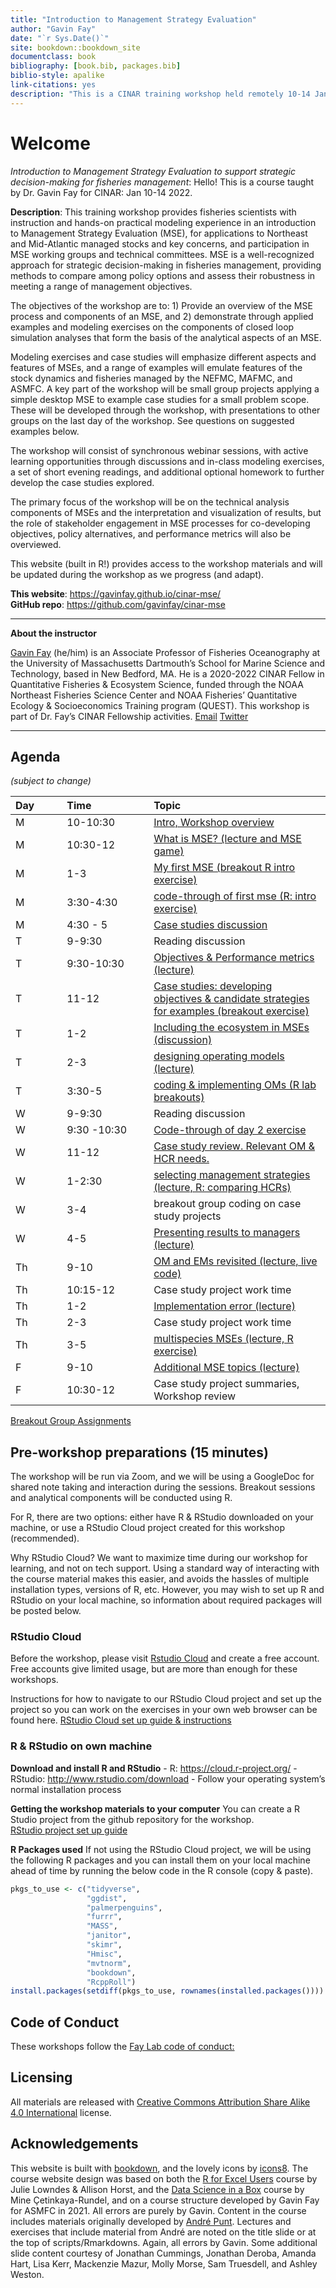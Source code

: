 ```yaml
--- 
title: "Introduction to Management Strategy Evaluation"
author: "Gavin Fay"
date: "`r Sys.Date()`"
site: bookdown::bookdown_site
documentclass: book
bibliography: [book.bib, packages.bib]
biblio-style: apalike
link-citations: yes
description: "This is a CINAR training workshop held remotely 10-14 January 2022"
---
```


# Welcome {#welcome}

_Introduction to Management Strategy Evaluation to support strategic decision-making for fisheries management_: Hello! This is a course taught by Dr. Gavin Fay for CINAR: Jan 10-14 2022. 

__Description__: This training workshop provides fisheries scientists with instruction and hands-on practical modeling experience in an introduction to Management Strategy Evaluation (MSE), for applications to Northeast and Mid-Atlantic managed stocks and key concerns, and participation in MSE working groups and technical committees. MSE is a well-recognized approach for strategic decision-making in fisheries management, providing methods to compare among policy options and assess their robustness in meeting a range of management objectives. 

The objectives of the workshop are to: 1) Provide an overview of the MSE process and components of an MSE, and 2) demonstrate through applied examples and modeling exercises on the components of closed loop simulation analyses that form the basis of the analytical aspects of an MSE. 

Modeling exercises and case studies will emphasize different aspects and features of MSEs, and a range of examples will emulate features of the stock dynamics and fisheries managed by the NEFMC, MAFMC, and ASMFC. A key part of the workshop will be small group projects applying a simple desktop MSE to example case studies for a small problem scope. These will be developed through the workshop, with presentations to other groups on the last day of the workshop. See questions on suggested examples below.

The workshop will consist of synchronous webinar sessions, with active learning opportunities through discussions and in-class modeling exercises, a set of short evening readings, and additional optional homework to further develop the case studies explored.

The primary focus of the workshop will be on the technical analysis components of MSEs and the interpretation and visualization of results, but the role of stakeholder engagement in MSE processes for co-developing objectives, policy alternatives, and performance metrics will also be overviewed.

This website (built in R!) provides access to the workshop materials and will be updated during the workshop as we progress (and adapt).

**This website**: <https://gavinfay.github.io/cinar-mse/>  
**GitHub repo**: <https://github.com/gavinfay/cinar-mse>  

---

**About the instructor**

[Gavin Fay](https://thefaylab.com) (he/him) is an Associate Professor of Fisheries Oceanography at the University of Massachusetts Dartmouth's School for Marine Science and Technology, based in New Bedford, MA. He is a 2020-2022 CINAR Fellow  in Quantitative Fisheries & Ecosystem Science, funded through the NOAA Northeast Fisheries Science Center and NOAA Fisheries' Quantitative Ecology & Socioeconomics Training program (QUEST). This workshop is part of Dr. Fay's CINAR Fellowship activities.
[Email](mailto:gfay@umassd.edu)
[Twitter](https://twitter.com/gavin_fay)

---

## Agenda {.unnumbered}
_(subject to change)_

|Day|Time|Topic|
|:--|:----|:---------|
| M | 10-10:30 | [Intro, Workshop overview](#intro) |
| M | 10:30-12  | [What is MSE? (lecture and MSE game)](#intro) |
| M | 1-3 |  [My first MSE (breakout R intro exercise)](#first-mse) |
| M | 3:30-4:30 |  [code-through of first mse (R: intro exercise)](#first-mse) |
| M | 4:30 - 5 | [Case studies discussion](#case-studies) |
| T | 9-9:30 | Reading discussion |
| T | 9:30-10:30 | [Objectives & Performance metrics (lecture)](#objectives) |
| T | 11-12 | [Case studies: developing objectives & candidate strategies for examples (breakout exercise)](#case-studies) |
| T | 1-2 | [Including the ecosystem in MSEs (discussion)](#environment) |
| T | 2-3  | [designing operating models (lecture)](#op-mods) |
| T | 3:30-5 | [coding & implementing OMs (R lab breakouts)](#coding-oms) |
| W | 9-9:30 | Reading discussion
| W | 9:30 -10:30 | [Code-through of day 2 exercise](#objectives) |
| W | 11-12 | [Case study review. Relevant OM & HCR needs.](#project-needs) |
| W | 1-2:30 | [selecting management strategies (lecture, R: comparing HCRs)](#management-strategies) |
| W | 3-4 | breakout group coding on case study projects |
| W | 4-5 | [Presenting results to managers (lecture)](#communication) |
| Th | 9-10 | [OM and EMs revisited (lecture, live code)](#oms-revisited) |
| Th | 10:15-12 | Case study project work time |
| Th | 1-2 | [Implementation error (lecture)](#implementation) |
| Th | 2-3 | Case study project work time |
| Th | 3-5 | [multispecies MSEs (lecture, R exercise)](#ecosystem-mse) |
| F | 9-10 | [Additional MSE topics (lecture)](#grab-bag) |
| F | 10:30-12 | Case study project summaries, Workshop review |

[Breakout Group Assignments](https://docs.google.com/spreadsheets/d/1RlRCivOBiYB7phizz4YKWoDLTE5WbdSMnL29_3oIb-c/edit?usp=sharing)

## Pre-workshop preparations (15 minutes) {.unnumbered}

The workshop will be run via Zoom, and we will be using a GoogleDoc for shared note taking and interaction during the sessions. Breakout sessions and analytical components will be conducted using R.  

For R, there are two options: either have R & RStudio downloaded on your machine, or use a RStudio Cloud project created for this workshop (recommended).  

Why RStudio Cloud? We want to maximize time during our workshop for learning, and not on tech support. Using a standard way of interacting with the course material makes this easier, and avoids the hassles of multiple installation types, versions of R, etc. However, you may wish to set up R and RStudio on your local machine, so information about required packages will be posted below.  


### RStudio Cloud {.unnumbered}

Before the workshop, please visit [Rstudio Cloud](https://rstudio.cloud) and create a free account.  
Free accounts give limited usage, but are more than enough for these workshops.  

Instructions for how to navigate to our RStudio Cloud project and set up the project so you can work on the exercises in your own web browser can be found here.
[RStudio Cloud set up guide & instructions](https://github.com/gavinfay/cinar-mse/issues/1)

### R & RStudio on own machine {.unnumbered}

**Download and install R and RStudio**
- R: <https://cloud.r-project.org/>
- RStudio: <http://www.rstudio.com/download>
- Follow your operating system's normal installation process

**Getting the workshop materials to your computer**
You can create a R Studio project from the github repository for the workshop.  
[RStudio project set up guide](https://github.com/gavinfay/cinar-mse/issues/2)

**R Packages used**
If not using the RStudio Cloud project, we will be using the following R packages and you can install them on your local machine ahead of time by running the below code in the R console (copy & paste).  

```r
pkgs_to_use <- c("tidyverse",
                 "ggdist",
                 "palmerpenguins",
                 "furrr",
                 "MASS",
                 "janitor",
                 "skimr",
                 "Hmisc",
                 "mvtnorm",
                 "bookdown",
                 "RcppRoll")
install.packages(setdiff(pkgs_to_use, rownames(installed.packages())))  
```

## Code of Conduct {.unnumbered}

These workshops follow the [Fay Lab code of conduct:](https://thefaylab.github.io/lab-manual/code)


## Licensing {.unnumbered}

All materials are released with [Creative Commons Attribution Share Alike 4.0 International](LICENSE.md) license.

## Acknowledgements {.unnumbered}

This website is built with [bookdown](https://bookdown.org/), and the lovely icons by [icons8](http://icons8.com/). The course website design was based on both the [R for Excel Users](https://rstudio-conf-2020.github.io/r-for-excel/) course by Julie Lowndes & Allison Horst, and the [Data Science in a Box](https://datasciencebox.org/) course by Mine Çetinkaya-Rundel, and on a course structure developed by Gavin Fay for ASMFC in 2021. All errors are purely by Gavin. Content in the course includes materials originally developed by [André Punt](https://fish.uw.edu/faculty/andre-punt/). Lectures and exercises that include material from André are noted on the title slide or at the top of scripts/Rmarkdowns. Again, all errors by Gavin. Some additional slide content courtesy of Jonathan Cummings, Jonathan Deroba, Amanda Hart, Lisa Kerr, Mackenzie Mazur, Molly Morse, Sam Truesdell, and Ashley Weston.  




